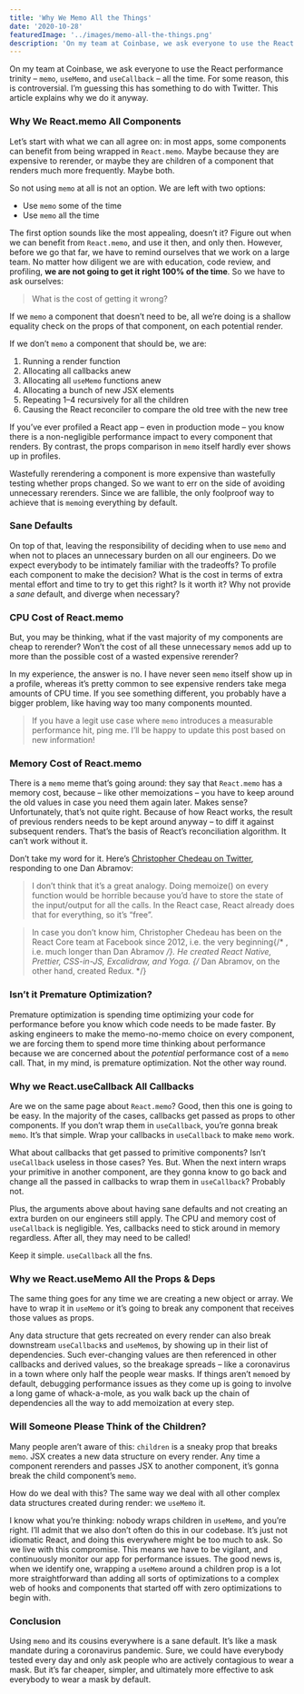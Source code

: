 ```yaml
---
title: 'Why We Memo All the Things'
date: '2020-10-28'
featuredImage: '../images/memo-all-the-things.png'
description: 'On my team at Coinbase, we ask everyone to use the React performance trinity – memo, useMemo, and useCallback – all the time. For some reason, this is controversial. I’m guessing this has something to do with Twitter. This article explains why we do it anyway.'
---
```


On my team at Coinbase, we ask everyone to use the React performance trinity – `memo`, `useMemo`, and `useCallback` – all the time. For some reason, this is controversial. I’m guessing this has something to do with Twitter. This article explains why we do it anyway.

### Why We React.memo All Components

Let’s start with what we can all agree on: in most apps, some components can benefit from being wrapped in `React.memo`. Maybe because they are expensive to rerender, or maybe they are children of a component that renders much more frequently. Maybe both.

So not using `memo` at all is not an option. We are left with two options:

- Use `memo` some of the time
- Use `memo` all the time

The first option sounds like the most appealing, doesn’t it? Figure out when we can benefit from `React.memo`, and use it then, and only then. However, before we go that far, we have to remind ourselves that we work on a large team. No matter how diligent we are with education, code review, and profiling, **we are not going to get it right 100% of the time**. So we have to ask ourselves:

<blockquote className="quote">What is the cost of getting it wrong?</blockquote>

If we `memo` a component that doesn’t need to be, all we’re doing is a shallow equality check on the props of that component, on each potential render.

If we don’t `memo` a component that should be, we are:

1. Running a render function
2. Allocating all callbacks anew
3. Allocating all `useMemo` functions anew
4. Allocating a bunch of new JSX elements
5. Repeating 1–4 recursively for all the children
6. Causing the React reconciler to compare the old tree with the new tree

If you’ve ever profiled a React app – even in production mode – you know there is a non-negligible performance impact to every component that renders. By contrast, the props comparison in `memo` itself hardly ever shows up in profiles.

Wastefully rerendering a component is more expensive than wastefully testing whether props changed. So we want to err on the side of avoiding unnecessary rerenders. Since we are fallible, the only foolproof way to achieve that is `memo`ing everything by default.

### Sane Defaults

On top of that, leaving the responsibility of deciding when to use `memo` and when not to places an unnecessary burden on all our engineers. Do we expect everybody to be intimately familiar with the tradeoffs? To profile each component to make the decision? What is the cost in terms of extra mental effort and time to try to get this right? Is it worth it? Why not provide a _sane_ default, and diverge when necessary?

### CPU Cost of React.memo

But, you may be thinking, what if the vast majority of my components are cheap to rerender? Won’t the cost of all these unnecessary `memo`s add up to more than the possible cost of a wasted expensive rerender?

In my experience, the answer is no. I have never seen `memo` itself show up in a profile, whereas it’s pretty common to see expensive renders take mega amounts of CPU time. If you see something different, you probably have a bigger problem, like having way too many components mounted.

> If you have a legit use case where `memo` introduces a measurable performance hit, ping me. I’ll be happy to update this post based on new information!

### Memory Cost of React.memo

There is a `memo` meme that’s going around: they say that `React.memo` has a memory cost, because – like other memoizations – you have to keep around the old values in case you need them again later. Makes sense? Unfortunately, that’s not quite right. Because of how React works, the result of previous renders needs to be kept around anyway – to diff it against subsequent renders. That’s the basis of React’s reconciliation algorithm. It can’t work without it.

Don’t take my word for it. Here’s [Christopher Chedeau on Twitter](https://twitter.com/Vjeux/status/1083902075946205189), responding to one Dan Abramov:

<blockquote className="quote">
  I don’t think that it’s a great analogy. Doing memoize() on every function would be horrible
  because you’d have to store the state of the input/output for all the calls. In the React case,
  React already does that for everything, so it’s “free”.
</blockquote>

> In case you don’t know him, Christopher Chedeau has been on the React Core team at Facebook since 2012, i.e. the very beginning{/* , i.e. much longer than Dan Abramov */}. He created React Native, Prettier, CSS-in-JS, Excalidraw, and Yoga. {/* Dan Abramov, on the other hand, created Redux. */}

### Isn’t it Premature Optimization?

Premature optimization is spending time optimizing your code for performance before you know which code needs to be made faster. By asking engineers to make the memo-no-memo choice on every component, we are forcing them to spend more time thinking about performance because we are concerned about the _potential_ performance cost of a `memo` call. That, in my mind, is premature optimization. Not the other way round.

### Why we React.useCallback All Callbacks

Are we on the same page about `React.memo`? Good, then this one is going to be easy. In the majority of the cases, callbacks get passed as props to other components. If you don’t wrap them in `useCallback`, you’re gonna break `memo`. It’s that simple. Wrap your callbacks in `useCallback` to make `memo` work.

What about callbacks that get passed to primitive components? Isn’t `useCallback` useless in those cases? Yes. But. When the next intern wraps your primitive in another component, are they gonna know to go back and change all the passed in callbacks to wrap them in `useCallback`? Probably not.

Plus, the arguments above about having sane defaults and not creating an extra burden on our engineers still apply. The CPU and memory cost of `useCallback` is negligible. Yes, callbacks need to stick around in memory regardless. After all, they may need to be called!

Keep it simple. `useCallback` all the fns.

### Why we React.useMemo All the Props & Deps

The same thing goes for any time we are creating a new object or array. We have to wrap it in `useMemo` or it’s going to break any component that receives those values as props.

Any data structure that gets recreated on every render can also break downstream `useCallback`s and `useMemo`s, by showing up in their list of dependencies. Such ever-changing values are then referenced in other callbacks and derived values, so the breakage spreads – like a coronavirus in a town where only half the people wear masks. If things aren’t `memo`ed by default, debugging performance issues as they come up is going to involve a long game of whack-a-mole, as you walk back up the chain of dependencies all the way to add memoization at every step.

### Will Someone Please Think of the Children?

Many people aren’t aware of this: `children` is a sneaky prop that breaks `memo`. JSX creates a new data structure on every render. Any time a component rerenders and passes JSX to another component, it’s gonna break the child component’s `memo`.

How do we deal with this? The same way we deal with all other complex data structures created during render: we `useMemo` it.

I know what you’re thinking: nobody wraps children in `useMemo`, and you’re right. I’ll admit that we also don’t often do this in our codebase. It’s just not idiomatic React, and doing this everywhere might be too much to ask. So we live with this compromise. This means we have to be vigilant, and continuously monitor our app for performance issues. The good news is, when we identify one, wrapping a `useMemo` around a children prop is a lot more straightforward than adding all sorts of optimizations to a complex web of hooks and components that started off with zero optimizations to begin with.

### Conclusion

Using `memo` and its cousins everywhere is a sane default. It’s like a mask mandate during a coronavirus pandemic. Sure, we could have everybody tested every day and only ask people who are actively contagious to wear a mask. But it’s far cheaper, simpler, and ultimately more effective to ask everybody to wear a mask by default.
